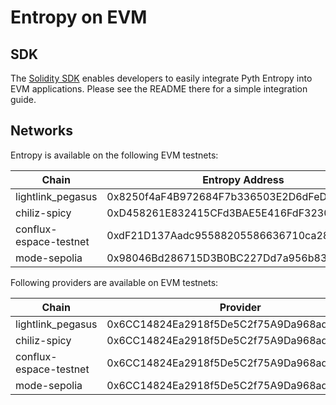 # Entropy on EVM

## SDK

The [Solidity SDK](https://github.com/pyth-network/pyth-crosschain/tree/main/target_chains/ethereum/entropy_sdk/solidity#pyth-entropy-solidity-sdk) enables developers to easily integrate Pyth Entropy into EVM applications.
Please see the README there for a simple integration guide.

## Networks

Entropy is available on the following EVM testnets:

| Chain                  | Entropy Address                            |
| ---------------------- | ------------------------------------------ |
| lightlink_pegasus      | 0x8250f4aF4B972684F7b336503E2D6dFeDeB1487a |
| chiliz-spicy           | 0xD458261E832415CFd3BAE5E416FdF3230ce6F134 |
| conflux-espace-testnet | 0xdF21D137Aadc95588205586636710ca2890538d5 |
| mode-sepolia           | 0x98046Bd286715D3B0BC227Dd7a956b83D8978603 |

Following providers are available on EVM testnets:

| Chain                  | Provider                                   |
| ---------------------- | ------------------------------------------ |
| lightlink_pegasus      | 0x6CC14824Ea2918f5De5C2f75A9Da968ad4BD6344 |
| chiliz-spicy           | 0x6CC14824Ea2918f5De5C2f75A9Da968ad4BD6344 |
| conflux-espace-testnet | 0x6CC14824Ea2918f5De5C2f75A9Da968ad4BD6344 |
| mode-sepolia           | 0x6CC14824Ea2918f5De5C2f75A9Da968ad4BD6344 |
